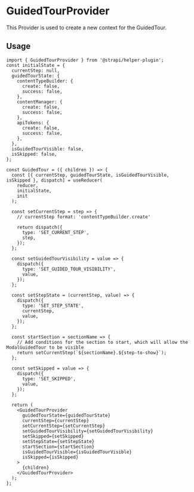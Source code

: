 <!--- GuidedTourProvider.stories.mdx --->


<Meta title="providers/GuidedTourProvider" />

# GuidedTourProvider

This Provider is used to create a new context for the GuidedTour.

## Usage

```
import { GuidedTourProvider } from '@strapi/helper-plugin';
const initialState = {
  currentStep: null,
  guidedTourState: {
    contentTypeBuilder: {
      create: false,
      success: false,
    },
    contentManager: {
      create: false,
      success: false,
    },
    apiTokens: {
      create: false,
      success: false,
    },
  },
  isGuidedTourVisible: false,
  isSkipped: false,
};

const GuidedTour = ({ children }) => {
  const [{ currentStep, guidedTourState, isGuidedTourVisible, isSkipped }, dispatch] = useReducer(
    reducer,
    initialState,
    init
  );

  const setCurrentStep = step => {
    // currentStep format: 'contentTypeBuilder.create' 

    return dispatch({
      type: 'SET_CURRENT_STEP',
      step,
    });
  };

  const setGuidedTourVisibility = value => {
    dispatch({
      type: 'SET_GUIDED_TOUR_VISIBILITY',
      value,
    });
  };

  const setStepState = (currentStep, value) => {
    dispatch({
      type: 'SET_STEP_STATE',
      currentStep,
      value,
    });
  };

  const startSection = sectionName => {
    // Add conditions for the section to start, which will allow the ModalGuidedTour to be visible
    return setCurrentStep(`${sectionName}.${step-to-show}`);
  };

  const setSkipped = value => {
    dispatch({
      type: 'SET_SKIPPED',
      value,
    });
  };

  return (
    <GuidedTourProvider
      guidedTourState={guidedTourState}
      currentStep={currentStep}
      setCurrentStep={setCurrentStep}
      setGuidedTourVisibility={setGuidedTourVisibility}
      setSkipped={setSkipped}
      setStepState={setStepState}
      startSection={startSection}
      isGuidedTourVisible={isGuidedTourVisible}
      isSkipped={isSkipped}
    >
      {children}
    </GuidedTourProvider>
  );
};
```